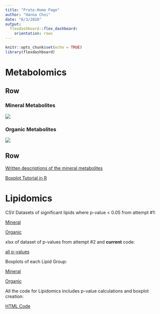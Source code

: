 ```yaml
---
title: "Prote-Home Page"
author: "Hanna Choi"
date: "6/3/2020"
output: 
  flexdashboard::flex_dashboard:
    orientation: rows
---
```


```r
knitr::opts_chunk$set(echo = TRUE)
library(flexdashboard)
```

Metabolomics
=====================================  
   
Row {.tabset .tabset-fade}
-------------------------------------

### Mineral Metabolites

![](Metabolites_Boxplots/mm_plots.png)

### Organic Metabolites

![](Metabolites_Boxplots/om_plots.png)

Row
-------------------------------------

[Written descriptions of the mineral metabolites](Metabolites_Boxplots/write-up.html)

[Boxplot Tutorial in R](Metabolites_Boxplots/boxplot_tutorial.html)
      

Lipidomics
=====================================  


CSV Datasets of significant lipids where p-value < 0.05 from attempt #1:
  
  [Mineral](Lipidomics/Mineral_Lipids.csv)
  
  [Organic](Lipidomics/Organic_Lipids.csv)
  

xlsx of dataset of p-values from attempt #2 and **current** code:
  
  [all p-values](Lipidomics/p-values_of_Lipids.csv)
  

Boxplots of each Lipid Group:
  
  [Mineral](Lipidomics/MineralLipids_Boxplots.pdf)
  
  [Organic](Lipidomics/OrganicLipids_Boxplots.pdf)
  

All the code for Lipidomics includes p-value calculations and boxplot creation:
  
  [HTML Code](Lipidomocs/compared_aligned.html)
  